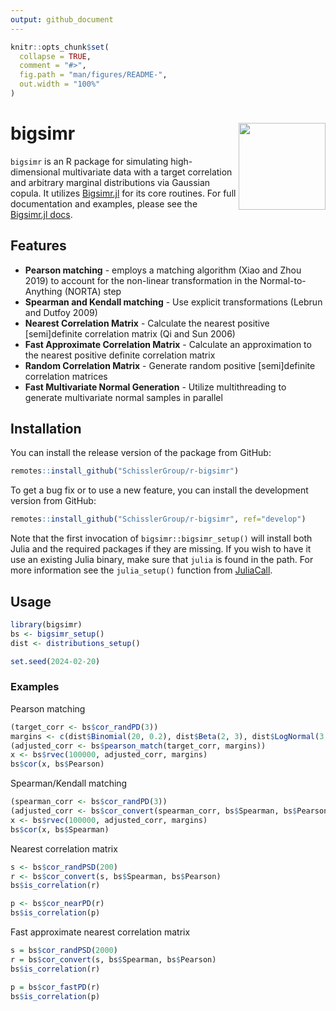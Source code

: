 ```yaml
---
output: github_document
---
```


<!-- README.md is generated from README.Rmd. Please edit that file -->

```r
knitr::opts_chunk$set(
  collapse = TRUE,
  comment = "#>",
  fig.path = "man/figures/README-",
  out.width = "100%"
)
```

# bigsimr <a href='https://github.com/SchisslerGroup/r-bigsimr'><img src='man/figures/logo.png' align="right" height="139" /></a>

`bigsimr` is an R package for simulating high-dimensional multivariate data with a target correlation and arbitrary marginal distributions via Gaussian copula. It utilizes [Bigsimr.jl](https://github.com/adknudson/Bigsimr.jl) for its core routines. For full documentation and examples, please see the [Bigsimr.jl docs](https://adknudson.github.io/Bigsimr.jl/stable/).

## Features

* **Pearson matching** - employs a matching algorithm (Xiao and Zhou 2019) to account for the non-linear transformation in the Normal-to-Anything (NORTA) step
* **Spearman and Kendall matching** - Use explicit transformations (Lebrun and Dutfoy 2009)
* **Nearest Correlation Matrix** - Calculate the nearest positive [semi]definite correlation matrix (Qi and Sun 2006)
* **Fast Approximate Correlation Matrix** - Calculate an approximation to the nearest positive definite correlation matrix
* **Random Correlation Matrix** - Generate random positive [semi]definite correlation matrices
* **Fast Multivariate Normal Generation** - Utilize multithreading to generate multivariate normal samples in parallel

## Installation

You can install the release version of the package from GitHub:

```r
remotes::install_github("SchisslerGroup/r-bigsimr")
```

To get a bug fix or to use a new feature, you can install the development version from GitHub:

```r
remotes::install_github("SchisslerGroup/r-bigsimr", ref="develop")
```

Note that the first invocation of `bigsimr::bigsimr_setup()` will install both Julia
and the required packages if they are missing. If you wish to have it use an existing Julia binary, make sure that `julia` is found in the path. For more information see the `julia_setup()` function from [JuliaCall](https://github.com/Non-Contradiction/JuliaCall).

## Usage

```r
library(bigsimr)
bs <- bigsimr_setup()
dist <- distributions_setup()

set.seed(2024-02-20)
```

### Examples

Pearson matching

```r
(target_corr <- bs$cor_randPD(3))
margins <- c(dist$Binomial(20, 0.2), dist$Beta(2, 3), dist$LogNormal(3, 1))
(adjusted_corr <- bs$pearson_match(target_corr, margins))
x <- bs$rvec(100000, adjusted_corr, margins)
bs$cor(x, bs$Pearson)
```

Spearman/Kendall matching

```r
(spearman_corr <- bs$cor_randPD(3))
(adjusted_corr <- bs$cor_convert(spearman_corr, bs$Spearman, bs$Pearson))
x <- bs$rvec(100000, adjusted_corr, margins)
bs$cor(x, bs$Spearman)
```

Nearest correlation matrix

```r
s <- bs$cor_randPSD(200)
r <- bs$cor_convert(s, bs$Spearman, bs$Pearson)
bs$is_correlation(r)
```

```r
p <- bs$cor_nearPD(r)
bs$is_correlation(p)
```

Fast approximate nearest correlation matrix

```r
s = bs$cor_randPSD(2000)
r = bs$cor_convert(s, bs$Spearman, bs$Pearson)
bs$is_correlation(r)
```

```r
p = bs$cor_fastPD(r)
bs$is_correlation(p)
```
